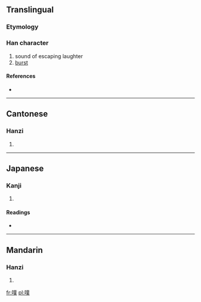 ==Translingual==

===Etymology===
{{Han compound|口|菐|c1=s|c2=p|t1=mouth|ls=psc}}

===Han character===
{{Han char|rn=30|rad=口|as=12|sn=15|four=6203<sub>5</sub>|canj=口廿金人 (RTCO)}}

# sound of escaping laughter
# [[burst]]

====References====
* {{Han ref|kx=0209.151|dkj=04346|dj=0431.420|hdz=10682.180|uh=5657|ud=22103|bh=BC50|bd=48208}}

----

==Cantonese==

===Hanzi===
{{yue-hanzi|jyut=|y=pok3}}

# {{defn|lang=yue|sort=口12}}

----

==Japanese==

===Kanji===
{{ja-kanji|grade=|rs=口12}}

# {{defn|lang=ja|sort=口12}}

====Readings====
* {{ja-readings|on=[[ぼく]] (boku)|kun=}}

----

==Mandarin==

===Hanzi===
{{cmn-hanzi|pin=[[pū]] ([[pu1]])|wg=p'u<sup>1</sup>}}

# {{defn|lang=cmn|sort=口12}}

[[fr:噗]]
[[pl:噗]]
